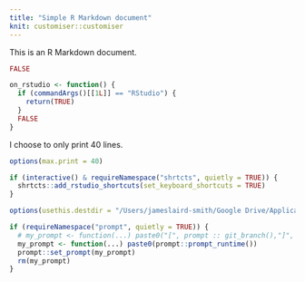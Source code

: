 ```yaml
---
title: "Simple R Markdown document"
knit: customiser::customiser
---
```


This is an R Markdown document.

```r
FALSE
```


```r
on_rstudio <- function() {
  if (commandArgs()[[1L]] == "RStudio") {
    return(TRUE)
  }
  FALSE
}
```


I choose to only print 40 lines.

```r
options(max.print = 40)
```

```r
if (interactive() & requireNamespace("shrtcts", quietly = TRUE)) {
  shrtcts::add_rstudio_shortcuts(set_keyboard_shortcuts = TRUE)
}
```


```r
options(usethis.destdir = "/Users/jameslaird-smith/Google Drive/Applications/RStudio")

if (requireNamespace("prompt", quietly = TRUE)) {
  # my_prompt <- function(...) paste0("[", prompt :: git_branch(),"]", " > ")
  my_prompt <- function(...) paste0(prompt::prompt_runtime())
  prompt::set_prompt(my_prompt)
  rm(my_prompt)
}
```

